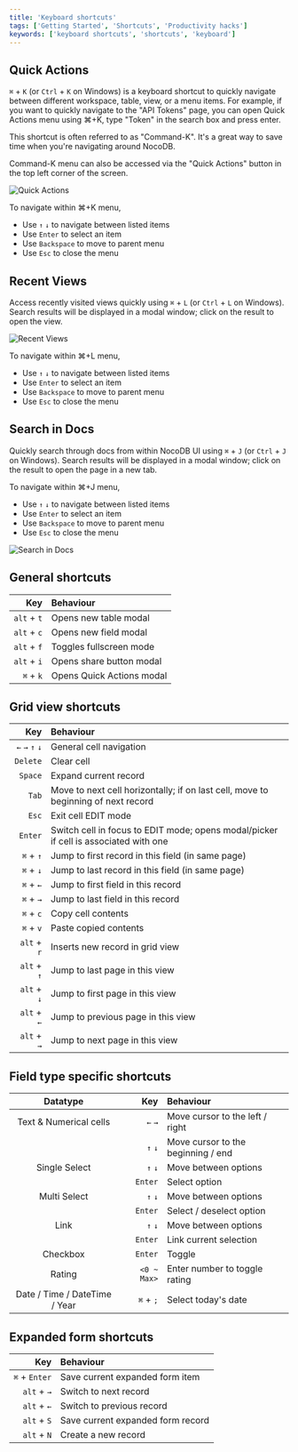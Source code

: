 ```yaml
---
title: 'Keyboard shortcuts'
tags: ['Getting Started', 'Shortcuts', 'Productivity hacks']
keywords: ['keyboard shortcuts', 'shortcuts', 'keyboard']
---
```


## Quick Actions

`⌘` + `K` (or `Ctrl` + `K` on Windows) is a keyboard shortcut to quickly navigate between different workspace, table, view, or a menu items. For example, if you want to quickly navigate to the "API Tokens" page, you can open Quick Actions menu using ⌘+K, type "Token" in the search box and press enter.

This shortcut is often referred to as "Command-K". It's a great way to save time when you're navigating around NocoDB.

Command-K menu can also be accessed via the "Quick Actions" button in the top left corner of the screen.
  
![Quick Actions](/img/v2/cmd-k.png)

To navigate within ⌘+K menu, 
- Use `↑` `↓` to navigate between listed items
- Use `Enter` to select an item
- Use `Backspace` to move to parent menu
- Use `Esc` to close the menu

## Recent Views

Access recently visited views quickly using `⌘` + `L` (or `Ctrl` + `L` on Windows). Search results will be displayed in a modal window; click on the result to open the view. 

![Recent Views](/img/v2/cmd-l.png)

To navigate within ⌘+L menu,
- Use `↑` `↓` to navigate between listed items
- Use `Enter` to select an item
- Use `Backspace` to move to parent menu
- Use `Esc` to close the menu


## Search in Docs

Quickly search through docs from within NocoDB UI using `⌘` + `J` (or `Ctrl` + `J` on Windows). Search results will be displayed in a modal window; click on the result to open the page in a new tab.

To navigate within ⌘+J menu,
- Use `↑` `↓` to navigate between listed items
- Use `Enter` to select an item
- Use `Backspace` to move to parent menu
- Use `Esc` to close the menu

![Search in Docs](/img/v2/cmd-j.png)


## General shortcuts
|         Key | Behaviour                       |
|------------:|:--------------------------------|
| `alt` + `t` | Opens new table modal           |
| `alt` + `c` | Opens new field modal           |
| `alt` + `f` | Toggles fullscreen mode         |
| `alt` + `i` | Opens share button modal        |
|   `⌘` + `k` | Opens Quick Actions modal       |


## Grid view shortcuts
|             Key | Behaviour                                                                            |
|----------------:|:-------------------------------------------------------------------------------------|
| `←` `→` `↑` `↓` | General cell navigation                                                              |
|        `Delete` | Clear cell                                                                           |
|         `Space` | Expand current record                                                                |
|           `Tab` | Move to next cell horizontally; if on last cell, move to beginning of next record    |
|           `Esc` | Exit cell EDIT mode                                                                  |
|         `Enter` | Switch cell in focus to EDIT mode; opens modal/picker if cell is associated with one |
|       `⌘` + `↑` | Jump to first record in this field (in same page)                                    |
|       `⌘` + `↓` | Jump to last record in this field (in same page)                                     |
|       `⌘` + `←` | Jump to first field in this record                                                   |
|       `⌘` + `→` | Jump to last field in this record                                                    |
|       `⌘` + `c` | Copy cell contents                                                                   |
|       `⌘` + `v` | Paste copied contents                                                                |
|     `alt` + `r` | Inserts new record in grid view                                                      |
|     `alt` + `↑` | Jump to last page in this view                                                       |
|     `alt` + `↓` | Jump to first page in this view                                                      |
|     `alt` + `←` | Jump to previous page in this view                                                   |
|     `alt` + `→` | Jump to next page in this view                                                       |


## Field type specific shortcuts
|           Datatype            |         Key | Behaviour                          |
|:-----------------------------:|------------:|:-----------------------------------|
|    Text & Numerical cells     |     `←` `→` | Move cursor to the left / right    |
|                               |     `↑` `↓` | Move cursor to the beginning / end |
|         Single Select         |     `↑` `↓` | Move between options               |
|                               |     `Enter` | Select option                      |
|         Multi Select          |     `↑` `↓` | Move between options               |
|                               |     `Enter` | Select / deselect option           |
|             Link              |     `↑` `↓` | Move between options               |
|                               |     `Enter` | Link current selection             |
|           Checkbox            |     `Enter` | Toggle                             |
|            Rating             | `<0 ~ Max>` | Enter number to toggle rating      |
| Date / Time / DateTime / Year |   `⌘` + `;` | Select today's date                |


## Expanded form shortcuts
|           Key | Behaviour                         |
|--------------:|:----------------------------------|
| `⌘` + `Enter` | Save current expanded form item   |
|   `alt` + `→` | Switch to next record             |
|   `alt` + `←` | Switch to previous record         |
|   `alt` + `S` | Save current expanded form record |
|   `alt` + `N` | Create a new record               |